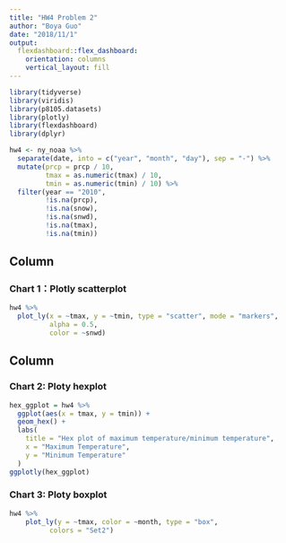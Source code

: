 ```yaml
---
title: "HW4 Problem 2"
author: "Boya Guo"
date: "2018/11/1"
output: 
  flexdashboard::flex_dashboard:
    orientation: columns
    vertical_layout: fill
---
```


```r
library(tidyverse)
library(viridis)
library(p8105.datasets)
library(plotly)
library(flexdashboard)
library(dplyr)
```

```r
hw4 <- ny_noaa %>% 
  separate(date, into = c("year", "month", "day"), sep = "-") %>% 
  mutate(prcp = prcp / 10,
         tmax = as.numeric(tmax) / 10,
         tmin = as.numeric(tmin) / 10) %>%
  filter(year == "2010",
         !is.na(prcp),
         !is.na(snow),
         !is.na(snwd),
         !is.na(tmax),
         !is.na(tmin))
```
Column {data-width=300}
-----------------------------------------------------------------------

### Chart 1：Plotly scatterplot
```r
hw4 %>%
  plot_ly(x = ~tmax, y = ~tmin, type = "scatter", mode = "markers",
          alpha = 0.5, 
          color = ~snwd)
```

Column {data-width=700}
-----------------------------------------------------------------------

### Chart 2: Ploty hexplot
```r
hex_ggplot = hw4 %>% 
  ggplot(aes(x = tmax, y = tmin)) + 
  geom_hex() +
  labs(
    title = "Hex plot of maximum temperature/minimum temperature",
    x = "Maximum Temperature",
    y = "Minimum Temperature"
  )
ggplotly(hex_ggplot)
```

### Chart 3: Ploty boxplot
```r
hw4 %>% 
    plot_ly(y = ~tmax, color = ~month, type = "box",
          colors = "Set2")
```
